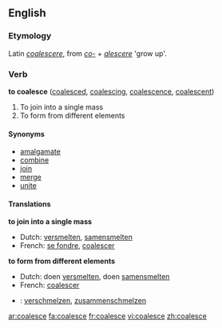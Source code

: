 ==English==

===Etymology===
Latin ''[[coalescere]]'', from ''[[co-]]'' + ''[[alescere]]'' 'grow up'.
===Verb===
'''to coalesce''' ([[coalesced]], [[coalescing]], [[coalescence]], [[coalescent]])

#To join into a single mass
#To form from different elements

====Synonyms====
*[[amalgamate]]
*[[combine]]
*[[join]]
*[[merge]]
*[[unite]]

====Translations====
'''to join into a single mass'''
{{top}}
*Dutch: [[versmelten]], [[samensmelten]]
*French: [[se fondre]], [[coalescer]]
{{mid}}
{{bottom}}

'''to form from different elements'''
{{top}}
*Dutch: doen [[versmelten]], doen [[samensmelten]]
*French: [[coalescer]]
{{mid}}
{{bottom}}

{{checktrans}}
*{{ttbc|German}}: [[verschmelzen]], [[zusammenschmelzen]]

[[ar:coalesce]]
[[fa:coalesce]]
[[fr:coalesce]]
[[vi:coalesce]]
[[zh:coalesce]]